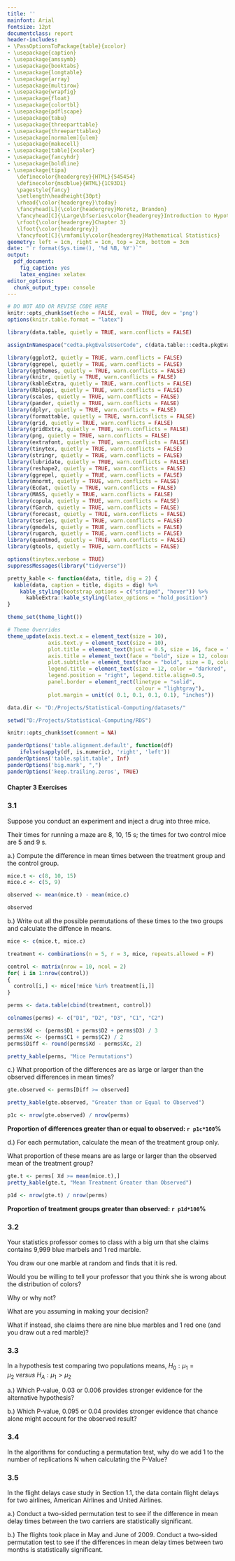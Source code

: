 ```yaml
---
title: ''
mainfont: Arial
fontsize: 12pt
documentclass: report
header-includes:
- \PassOptionsToPackage{table}{xcolor}
- \usepackage{caption}
- \usepackage{amssymb}
- \usepackage{booktabs}
- \usepackage{longtable}
- \usepackage{array}
- \usepackage{multirow}
- \usepackage{wrapfig}
- \usepackage{float}
- \usepackage{colortbl}
- \usepackage{pdflscape}
- \usepackage{tabu}
- \usepackage{threeparttable}
- \usepackage{threeparttablex}
- \usepackage[normalem]{ulem}
- \usepackage{makecell}
- \usepackage[table]{xcolor}
- \usepackage{fancyhdr}
- \usepackage{boldline}
- \usepackage{tipa}
   \definecolor{headergrey}{HTML}{545454}
   \definecolor{msdblue}{HTML}{1C93D1}
   \pagestyle{fancy}
   \setlength\headheight{30pt}
   \rhead{\color{headergrey}\today}
   \fancyhead[L]{\color{headergrey}Moretz, Brandon}
   \fancyhead[C]{\Large\bfseries\color{headergrey}Introduction to Hypothesis - Testing Permutation Tests}
   \rfoot{\color{headergrey}Chapter 3}
   \lfoot{\color{headergrey}}
   \fancyfoot[C]{\rmfamily\color{headergrey}Mathematical Statistics}
geometry: left = 1cm, right = 1cm, top = 2cm, bottom = 3cm
date: "`r format(Sys.time(), '%d %B, %Y')`"
output:
  pdf_document:
    fig_caption: yes
    latex_engine: xelatex
editor_options: 
  chunk_output_type: console
---
```



```r

# DO NOT ADD OR REVISE CODE HERE
knitr::opts_chunk$set(echo = FALSE, eval = TRUE, dev = 'png')
options(knitr.table.format = "latex")

```

```r

library(data.table, quietly = TRUE, warn.conflicts = FALSE)

assignInNamespace("cedta.pkgEvalsUserCode", c(data.table:::cedta.pkgEvalsUserCode, "rtvs"), "data.table")

library(ggplot2, quietly = TRUE, warn.conflicts = FALSE)
library(ggrepel, quietly = TRUE, warn.conflicts = FALSE)
library(ggthemes, quietly = TRUE, warn.conflicts = FALSE)
library(knitr, quietly = TRUE, warn.conflicts = FALSE)
library(kableExtra, quietly = TRUE, warn.conflicts = FALSE)
library(Rblpapi, quietly = TRUE, warn.conflicts = FALSE)
library(scales, quietly = TRUE, warn.conflicts = FALSE)
library(pander, quietly = TRUE, warn.conflicts = FALSE)
library(dplyr, quietly = TRUE, warn.conflicts = FALSE)
library(formattable, quietly = TRUE, warn.conflicts = FALSE)
library(grid, quietly = TRUE, warn.conflicts = FALSE)
library(gridExtra, quietly = TRUE, warn.conflicts = FALSE)
library(png, quietly = TRUE, warn.conflicts = FALSE)
library(extrafont, quietly = TRUE, warn.conflicts = FALSE)
library(tinytex, quietly = TRUE, warn.conflicts = FALSE)
library(stringr, quietly = TRUE, warn.conflicts = FALSE)
library(lubridate, quietly = TRUE, warn.conflicts = FALSE)
library(reshape2, quietly = TRUE, warn.conflicts = FALSE)
library(ggrepel, quietly = TRUE, warn.conflicts = FALSE)
library(mnormt, quietly = TRUE, warn.conflicts = FALSE)
library(Ecdat, quietly = TRUE, warn.conflicts = FALSE)
library(MASS, quietly = TRUE, warn.conflicts = FALSE)
library(copula, quietly = TRUE, warn.conflicts = FALSE)
library(fGarch, quietly = TRUE, warn.conflicts = FALSE)
library(forecast, quietly = TRUE, warn.conflicts = FALSE)
library(tseries, quietly = TRUE, warn.conflicts = FALSE)
library(gmodels, quietly = TRUE, warn.conflicts = FALSE)
library(rugarch, quietly = TRUE, warn.conflicts = FALSE)
library(quantmod, quietly = TRUE, warn.conflicts = FALSE)
library(gtools, quietly = TRUE, warn.conflicts = FALSE)

options(tinytex.verbose = TRUE)
suppressMessages(library("tidyverse"))

pretty_kable <- function(data, title, dig = 2) {
  kable(data, caption = title, digits = dig) %>%
    kable_styling(bootstrap_options = c("striped", "hover")) %>%
      kableExtra::kable_styling(latex_options = "hold_position")
}

theme_set(theme_light())

# Theme Overrides
theme_update(axis.text.x = element_text(size = 10),
             axis.text.y = element_text(size = 10),
             plot.title = element_text(hjust = 0.5, size = 16, face = "bold", color = "darkgreen"),
             axis.title = element_text(face = "bold", size = 12, colour = "steelblue4"),
             plot.subtitle = element_text(face = "bold", size = 8, colour = "darkred"),
             legend.title = element_text(size = 12, color = "darkred", face = "bold"),
             legend.position = "right", legend.title.align=0.5,
             panel.border = element_rect(linetype = "solid", 
                                         colour = "lightgray"), 
             plot.margin = unit(c( 0.1, 0.1, 0.1, 0.1), "inches"))

data.dir <- "D:/Projects/Statistical-Computing/datasets/"

setwd("D:/Projects/Statistical-Computing/RDS")

```

```r

knitr::opts_chunk$set(comment = NA)

panderOptions('table.alignment.default', function(df)
    ifelse(sapply(df, is.numeric), 'right', 'left'))
panderOptions('table.split.table', Inf)
panderOptions('big.mark', ",")
panderOptions('keep.trailing.zeros', TRUE)

```

#### Chapter 3 Exercises

### 3.1

Suppose you conduct an experiment and inject a drug into three mice.

Their times for running a maze are 8, 10, 15 s; the times for two control mice are 5 and 9 s.

a.) Compute the difference in mean times between the treatment group and the control group.

```r

mice.t <- c(8, 10, 15)
mice.c <- c(5, 9)

observed <- mean(mice.t) - mean(mice.c)

observed
```

b.) Write out all the possible permutations of these times to the two groups and calculate the diffence in means.

```r

mice <- c(mice.t, mice.c)

treatment <- combinations(n = 5, r = 3, mice, repeats.allowed = F)

control <- matrix(nrow = 10, ncol = 2)
for( i in 1:nrow(control))
{
  control[i,] <- mice[!mice %in% treatment[i,]]
}

perms <- data.table(cbind(treatment, control))

colnames(perms) <- c("D1", "D2", "D3", "C1", "C2")

perms$Xd <- (perms$D1 + perms$D2 + perms$D3) / 3
perms$Xc <- (perms$C1 + perms$C2) / 2
perms$Diff <- round(perms$Xd - perms$Xc, 2)

```

\newpage

```r
pretty_kable(perms, "Mice Permutations")
```

c.) What proportion of the differences are as large or larger than the observed differences in mean times?

```r

gte.observed <- perms[Diff >= observed]

pretty_kable(gte.observed, "Greater than or Equal to Observed")

p1c <- nrow(gte.observed) / nrow(perms)

```

__Proportion of differences greater than or equal to observed: `r p1c*100`%__

d.) For each permutation, calculate the mean of the treatment group only.

What proportion of these means are as large or larger than the observed mean of the treatment group?

```r

gte.t <- perms[ Xd >= mean(mice.t),]
pretty_kable(gte.t, "Mean Treatment Greater than Observed")

p1d <- nrow(gte.t) / nrow(perms)

```

__Proportion of treatment groups greater than observed: `r p1d*100`%__

### 3.2

Your statistics professor comes to class with a big urn that she claims contains 9,999 blue marbels and 1 red marble.

You draw our one marble at random and finds that it is red.

Would you be willing to tell your professor that you think she is wrong about the distribution of colors?

Why or why not?

What are you assuming in making your decision?

What if instead, she claims there are nine blue marbles and 1 red one (and you draw out a red marble)?

### 3.3

In a hypothesis test comparing two populations means, $H_0 : \mu_1 = \mu_2\ versus \ H_A : \mu_1 > \mu_2$

a.) Which P-value, 0.03 or 0.006 provides stronger evidence for the alternative hypothesis?

b.) Which P-value, 0.095 or 0.04 provides stronger evidence that chance alone might account for the observed result?

### 3.4

In the algorithms for conducting a permutation test, why do we add 1 to the number of replications N when calculating the P-Value?

### 3.5

In the flight delays case study in Section 1.1, the data contain flight delays for two airlines, American Airlines and United Airlines.

a.) Conduct a two-sided permutation test to see if the difference in mean delay times between the two carriers are statistically significant.

b.) The flights took place in May and June of 2009. Conduct a two-sided permutation test to see if the differences in mean delay times between two months is statistically significant.